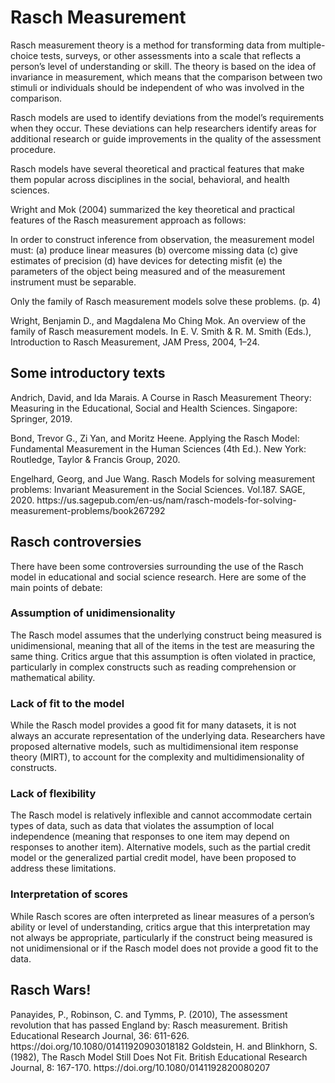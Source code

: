 # Rasch Measurement

Rasch measurement theory is a method for transforming data from multiple-choice tests, surveys, or other assessments into a scale that reflects a person's level of understanding or skill. The theory is based on the idea of invariance in measurement, which means that the comparison between two stimuli or individuals should be independent of who was involved in the comparison.

Rasch models are used to identify deviations from the model's requirements when they occur. These deviations can help researchers identify areas for additional research or guide improvements in the quality of the assessment procedure.

Rasch models have several theoretical and practical features that make them popular across disciplines in the social, behavioral, and health sciences.

Wright and Mok (2004) summarized the key theoretical and practical features of the Rasch measurement approach as follows:

In order to construct inference from observation, the measurement model must:
(a) produce linear measures
(b) overcome missing data
(c) give estimates of precision
(d) have devices for detecting misfit
(e) the parameters of the object being measured and of the measurement instrument must be separable.

Only the family of Rasch measurement models solve these problems. (p. 4)

Wright, Benjamin D., and Magdalena Mo Ching Mok. An overview of the family of Rasch measurement models. In E. V. Smith & R. M. Smith (Eds.), Introduction to Rasch Measurement, JAM Press, 2004, 1–24.

## Some introductory texts

Andrich, David, and Ida Marais. A Course in Rasch Measurement Theory: Measuring in the Educational, Social and Health Sciences. Singapore: Springer, 2019.

Bond, Trevor G., Zi Yan, and Moritz Heene. Applying the Rasch Model: Fundamental Measurement in the Human Sciences (4th Ed.). New York: Routledge, Taylor & Francis Group, 2020.

Engelhard, Georg, and Jue Wang. Rasch Models for solving measurement problems: Invariant Measurement in the Social Sciences. Vol.187. SAGE, 2020. https://us.sagepub.com/en-us/nam/rasch-models-for-solving-measurement-problems/book267292

## Rasch controversies

There have been some controversies surrounding the use of the Rasch model in educational and social science research. Here are some of the main points of debate:

### Assumption of unidimensionality
The Rasch model assumes that the underlying construct being measured is unidimensional, meaning that all of the items in the test are measuring the same thing. Critics argue that this assumption is often violated in practice, particularly in complex constructs such as reading comprehension or mathematical ability.

### Lack of fit to the model
While the Rasch model provides a good fit for many datasets, it is not always an accurate representation of the underlying data. Researchers have proposed alternative models, such as multidimensional item response theory (MIRT), to account for the complexity and multidimensionality of constructs.

### Lack of flexibility
The Rasch model is relatively inflexible and cannot accommodate certain types of data, such as data that violates the assumption of local independence (meaning that responses to one item may depend on responses to another item). Alternative models, such as the partial credit model or the generalized partial credit model, have been proposed to address these limitations.

### Interpretation of scores
While Rasch scores are often interpreted as linear measures of a person's ability or level of understanding, critics argue that this interpretation may not always be appropriate, particularly if the construct being measured is not unidimensional or if the Rasch model does not provide a good fit to the data.

## Rasch Wars!
Panayides, P., Robinson, C. and Tymms, P. (2010), The assessment revolution that has passed England by: Rasch measurement. British Educational Research Journal, 36: 611-626. https://doi.org/10.1080/01411920903018182
Goldstein, H. and Blinkhorn, S. (1982), The Rasch Model Still Does Not Fit. British Educational Research Journal, 8: 167-170. https://doi.org/10.1080/0141192820080207